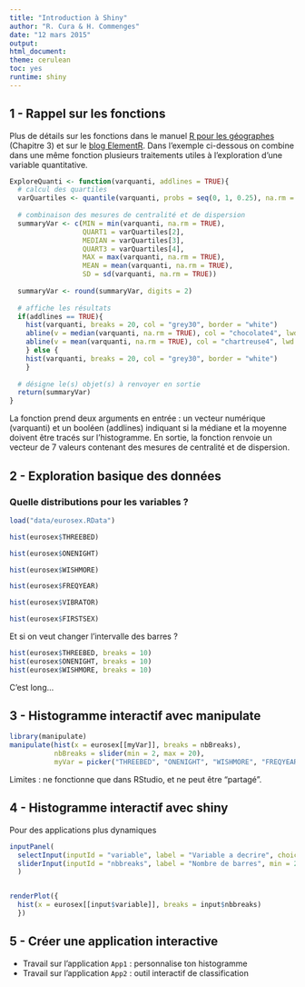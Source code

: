 ```yaml
---
title: "Introduction à Shiny"
author: "R. Cura & H. Commenges"
date: "12 mars 2015"
output:
html_document:
theme: cerulean
toc: yes
runtime: shiny
---
```



## 1 - Rappel sur les fonctions


Plus de détails sur les fonctions dans le manuel [R pour les géographes](http://framabook.org/16-r-et-espace) (Chapitre 3) et sur le [blog ElementR](http://elementr.hypotheses.org/67). Dans l'exemple ci-dessous on combine dans une même fonction plusieurs traitements utiles à l'exploration d'une variable quantitative.


```r
ExploreQuanti <- function(varquanti, addlines = TRUE){
  # calcul des quartiles
  varQuartiles <- quantile(varquanti, probs = seq(0, 1, 0.25), na.rm = TRUE)
  
  # combinaison des mesures de centralité et de dispersion
  summaryVar <- c(MIN = min(varquanti, na.rm = TRUE),
                  QUART1 = varQuartiles[2],
                  MEDIAN = varQuartiles[3],
                  QUART3 = varQuartiles[4],
                  MAX = max(varquanti, na.rm = TRUE),
                  MEAN = mean(varquanti, na.rm = TRUE),
                  SD = sd(varquanti, na.rm = TRUE))
  
  summaryVar <- round(summaryVar, digits = 2)
  
  # affiche les résultats
  if(addlines == TRUE){
    hist(varquanti, breaks = 20, col = "grey30", border = "white")
    abline(v = median(varquanti, na.rm = TRUE), col = "chocolate4", lwd = 3)
    abline(v = mean(varquanti, na.rm = TRUE), col = "chartreuse4", lwd = 3)
    } else {
    hist(varquanti, breaks = 20, col = "grey30", border = "white")
    }
  
  # désigne le(s) objet(s) à renvoyer en sortie
  return(summaryVar)
}

```

La fonction prend deux arguments en entrée : un vecteur numérique (varquanti) et un booléen (addlines) indiquant si la médiane et la moyenne doivent être tracés sur l'histogramme. En sortie, la fonction renvoie un vecteur de 7 valeurs contenant des mesures de centralité et de dispersion.


## 2 - Exploration basique des données

### Quelle distributions pour les variables ?

```r
load("data/eurosex.RData")
```


```r
hist(eurosex$THREEBED)

hist(eurosex$ONENIGHT)

hist(eurosex$WISHMORE)

hist(eurosex$FREQYEAR)

hist(eurosex$VIBRATOR)

hist(eurosex$FIRSTSEX)
```

Et si on veut changer l'intervalle des barres ?

```r
hist(eurosex$THREEBED, breaks = 10)
hist(eurosex$ONENIGHT, breaks = 10)
hist(eurosex$WISHMORE, breaks = 10)
```

C'est long...



## 3 - Histogramme interactif avec manipulate

```r
library(manipulate)
manipulate(hist(x = eurosex[[myVar]], breaks = nbBreaks),
           nbBreaks = slider(min = 2, max = 20),
           myVar = picker("THREEBED", "ONENIGHT", "WISHMORE", "FREQYEAR", "VIBRATOR", "FIRSTSEX"))
```

Limites : ne fonctionne que dans RStudio, et ne peut être "partagé".

## 4 - Histogramme interactif avec shiny

Pour des applications plus dynamiques

```r
inputPanel(
  selectInput(inputId = "variable", label = "Variable a decrire", choices = colnames(eurosex)),
  sliderInput(inputId = "nbbreaks", label = "Nombre de barres", min = 2, max = 20, value = 5)
  )


renderPlot({
  hist(x = eurosex[[input$variable]], breaks = input$nbbreaks)
  })
```


## 5 - Créer une application interactive

- Travail sur l'application `App1` : personnalise ton histogramme
- Travail sur l'application `App2` : outil interactif de classification





